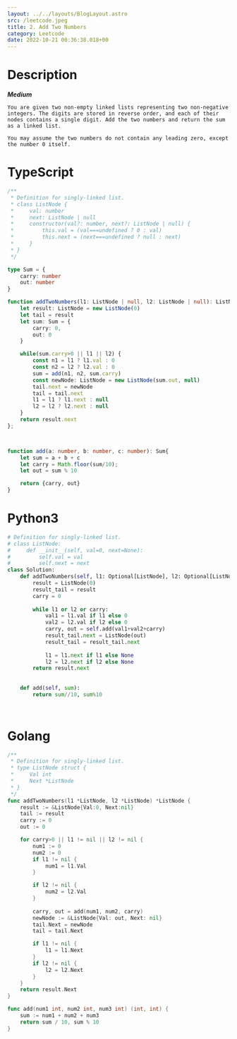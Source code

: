 ```yaml
---
layout: ../../layouts/BlogLayout.astro 
src: /leetcode.jpeg
title: 2. Add Two Numbers
category: Leetcode 
date: 2022-10-21 00:36:38.018+00 
---
```



# Description
***Medium***
```
You are given two non-empty linked lists representing two non-negative integers. The digits are stored in reverse order, and each of their nodes contains a single digit. Add the two numbers and return the sum as a linked list.

You may assume the two numbers do not contain any leading zero, except the number 0 itself.
```

# TypeScript
```typescript
/**
 * Definition for singly-linked list.
 * class ListNode {
 *     val: number
 *     next: ListNode | null
 *     constructor(val?: number, next?: ListNode | null) {
 *         this.val = (val===undefined ? 0 : val)
 *         this.next = (next===undefined ? null : next)
 *     }
 * }
 */

type Sum = {
    carry: number 
    out: number
}

function addTwoNumbers(l1: ListNode | null, l2: ListNode | null): ListNode | null {
    let result: ListNode = new ListNode(0)
    let tail = result 
    let sum: Sum = {
        carry: 0,
        out: 0
    }

    while(sum.carry>0 || l1 || l2) {
        const n1 = l1 ? l1.val : 0 
        const n2 = l2 ? l2.val : 0
        sum = add(n1, n2, sum.carry)
        const newNode: ListNode = new ListNode(sum.out, null)
        tail.next = newNode
        tail = tail.next
        l1 = l1 ? l1.next : null 
        l2 = l2 ? l2.next : null
    }
    return result.next
};



function add(a: number, b: number, c: number): Sum{
    let sum = a + b + c
    let carry = Math.floor(sum/10);
    let out = sum % 10

    return {carry, out}
}
```

# Python3
```python
# Definition for singly-linked list.
# class ListNode:
#     def __init__(self, val=0, next=None):
#         self.val = val
#         self.next = next
class Solution:
    def addTwoNumbers(self, l1: Optional[ListNode], l2: Optional[ListNode]) -> Optional[ListNode]:
        result = ListNode(0)
        result_tail = result 
        carry = 0
        
        while l1 or l2 or carry:
            val1 = l1.val if l1 else 0 
            val2 = l2.val if l2 else 0 
            carry, out = self.add(val1+val2+carry)
            result_tail.next = ListNode(out)
            result_tail = result_tail.next
            
            l1 = l1.next if l1 else None
            l2 = l2.next if l2 else None 
        return result.next
            
            
    def add(self, sum):
        return sum//10, sum%10
    
        
```

# Golang

```go
/**
 * Definition for singly-linked list.
 * type ListNode struct {
 *     Val int
 *     Next *ListNode
 * }
 */
func addTwoNumbers(l1 *ListNode, l2 *ListNode) *ListNode {
    result := &ListNode{Val:0, Next:nil}
    tail := result 
    carry := 0
    out := 0

    for carry>0 || l1 != nil || l2 != nil {
        num1 := 0
        num2 := 0
        if l1 != nil {
            num1 = l1.Val
        }

        if l2 != nil {
            num2 = l2.Val
        }
        
        carry, out = add(num1, num2, carry)
        newNode := &ListNode{Val: out, Next: nil}
        tail.Next = newNode
        tail = tail.Next

        if l1 != nil {
            l1 = l1.Next
        }
        if l2 != nil {
            l2 = l2.Next
        }
    } 
    return result.Next
}

func add(num1 int, num2 int, num3 int) (int, int) {
    sum := num1 + num2 + num3 
    return sum / 10, sum % 10
}

```